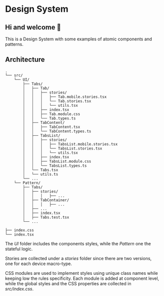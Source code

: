 # Design System

## Hi and welcome 👋

This is a Design System with some examples of atomic components and patterns.

## Architecture

```
.
└── src/
    └── UI/
        ├── Tabs/
        │   ├── Tab/
        │   │   ├── stories/
        │   │   │   ├── Tab.mobile.stories.tsx
        │   │   │   └── Tab.stories.tsx
        │   │   │   └── utils.tsx
        │   │   ├── index.tsx
        │   │   ├── Tab.module.css
        │   │   └── Tab.types.ts
        │   ├── TabContent/
        │   │   ├── TabContent.tsx
        │   │   └── TabContent.types.ts
        │   ├── TabsList/
        │   │   ├── stories/
        │   │   │   ├── TabsList.mobile.stories.tsx
        │   │   │   └── TabsList.stories.tsx
        │   │   │   └── utils.tsx
        │   │   ├── index.tsx
        │   │   ├── TabsList.module.css
        │   │   └── TabsList.types.ts
        │   └── Tabs.tsx
        │   └── utils.ts
        └── ...
    └── Pattern/
        ├── Tabs/
        │   ├── stories/
        │   │   │   ├── ...
        │   ├── TabContainer/
        │   │   │   ├── ...
        │   ├── ...
        │   ├── index.tsx
        │   ├── Tabs.test.tsx
        └── ...

├── index.css
└── index.tsx
```

The _UI_ folder includes the components styles, while the _Pattern_ one the stateful logic.

Stories are collected under a _stories_ folder since there are two versions, one for each device macro-type.

CSS modules are used to implement styles using unique class names while keeping low the rules specificity.
Each module is added at component level, while the global styles and the CSS properties are collected in _src/index.css_.
